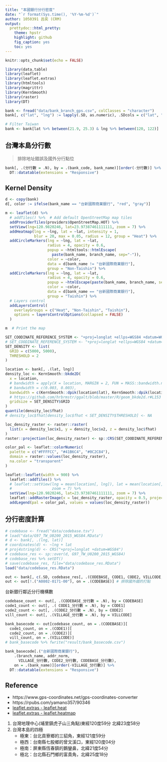 ```yaml
---
title: "本國銀行分行密度"
date: "`r format(Sys.time(), '%Y-%m-%d')`"
author: 1050391 呂奕 (CRM)
output: 
  prettydoc::html_pretty:
    theme: hpstr
    highlight: github
    fig_caption: yes
    toc: yes
---
```


```r
knitr::opts_chunk$set(echo = FALSE)
```

```r
library(data.table)
library(leaflet)
library(leaflet.extras)
library(htmltools)
library(magrittr)
library(KernSmooth)
library(raster)
library(DT)
```

```r
bank <- fread("data/bank_branch_gps.csv", colClasses = "character")
bank[, c("lat", "lng") := lapply(.SD, as.numeric), .SDcols = c("lat", "lng")]

# Filter Taiwan
bank <- bank[lat %>% between(21.9, 25.3) & lng %>% between(120, 122)]
```

## 台灣本島分行數

> 排除地址錯誤及國外分行點位

```r
bank[, .(分行數 = .N), by = .(bank_code, bank_name)][order(-分行數)] %>% 
  DT::datatable(extensions = "Responsive")
```


## Kernel Density


```r
d <- copy(bank)
d[, color := ifelse(bank_name == "台新國際商業銀行", "red", "gray")]
```

```r
m <- leaflet(d) %>%
  # addTiles() %>%  # Add default OpenStreetMap map tiles
  addProviderTiles(providers$OpenStreetMap.HOT) %>% 
  setView(lng=120.9820246, lat=23.97387461111111, zoom = 7) %>% 
  addHeatmap(lng = ~lng, lat = ~lat, intensity = 1,
             blur = 20, max = 0.05, radius = 12, group = "Heat") %>% 
  addCircleMarkers(lng = ~lng, lat = ~lat, 
                   radius = 4, opacity = 0.6,
                   popup = ~htmltools::htmlEscape(
                     paste(bank_name, branch_name, sep="-")),
                   color = ~color,
                   data = d[bank_name != "台新國際商業銀行"],
                   group = "Non-Taishin") %>% 
  addCircleMarkers(lng = ~lng, lat = ~lat, 
                   radius = 4, opacity = 0.6,
                   popup = ~htmlEscape(paste(bank_name, branch_name, sep="-")),
                   color = ~color,
                   data = d[bank_name == "台新國際商業銀行"],
                   group = "Taishin") %>% 
  # Layers control
  addLayersControl(
    overlayGroups = c("Heat", "Non-Taishin", "Taishin"),
    options = layersControlOptions(collapsed = FALSE)
  )

m  # Print the map
```

<!-- ## Kernel Density -->

```r
SET_COODINATE_REFERENCE_SYSTEM <- "+proj=longlat +ellps=WGS84 +datum=WGS84 +no_defs +towgs84=0,0,0"
# SET_COODINATE_REFERENCE_SYSTEM <- "+proj=longlat +ellps=WGS84 +datum=WGS84 +no_defs"
SET_DENSITY <- list(
  GRID = c(5000, 5000),
  THRESHOLD = 2
)
```


```r
location <- bank[, .(lat, lng)]
density_loc <- KernSmooth::bkde2D(
  x = location,
  # bandwidth = apply(X = location, MARGIN = 2, FUN = MASS::bandwidth.nrd),
  # bandwidth = c(0.003, 0.003),
  bandwidth = c(KernSmooth::dpik(location$lat), KernSmooth::dpik(location$lng)), 
  # https://github.com/hrbrmstr/ggalt/blob/master/R/geom_bkde2d.r#L153
  gridsize = SET_DENSITY$GRID
)
quantile(density_loc$fhat)
# density_loc$fhat[density_loc$fhat < SET_DENSITY$THRESHOLD] <- NA

loc_density_raster <- raster::raster(
  list(x = density_loc$x1, y = density_loc$x2, z = density_loc$fhat)
)
raster::projection(loc_density_raster) <- sp::CRS(SET_COODINATE_REFERENCE_SYSTEM)
```

```r
color_pal <- leaflet::colorNumeric(
  palette = c("#FFFFCC", "#41B6C4", "#0C2C84"), 
  domain = raster::values(loc_density_raster), 
  na.color = "transparent"
)

leaflet::leaflet(width = 900) %>%
  leaflet::addTiles() %>%
  # leaflet::setView(lng = mean(location[, lng]), lat = mean(location[, lat]),
  #                  zoom = 7) %>%
  setView(lng=120.9820246, lat=23.97387461111111, zoom = 7) %>% 
  leaflet::addRasterImage(x = loc_density_raster, opacity = 0.5, project = F) %>%
  addLegend(pal = color_pal, values = values(loc_density_raster))
```

## 分行密度計算

```r
# codebase <- fread("data/codebase.tsv")
# load("data/G97_TW_U0200_2015_WGS84.RData")
# d <- bank[, .(lng, lat)]
# coordinates(d) <- ~lng + lat
# proj4string(d) <- CRS("+proj=longlat +datum=WGS84")
# codebase_res <- sp::over(d, G97_TW_U0200_2015_WGS84)
# codebase_res %>% setDT()
# save(codebase_res, file="data/codebase_res.RData")
load("data/codebase_res.RData")

out <- bank[, c(.SD, codebase_res[, .(CODEBASE, CODE1, CODE2, VILLCODE, TOWN, COUNTY)])]
out <- out[!.("A0802-0171-00"), on = .(CODEBASE)] # 排除國外錯的打點
```

台新銀行鄰近分行機構數

```r
codebase_count <- out[, .(CODEBASE_分行數 = .N), by = CODEBASE]
code1_count <- out[, .( CODE1_分行數 = .N), by = CODE1]
code2_count <- out[, .(CODE2_分行數 = .N), by = CODE2]
vill_count <- out[, .(VILLAGE_分行數 = .N), by = VILLCODE]

bank_basecode <- out[codebase_count, on = .(CODEBASE)][
  code1_count, on = .(CODE1)][
  code2_count, on = .(CODE2)][
  vill_count, on = .(VILLCODE)]
# bank_basecode %>% fwrite("result/bank_basecode.csv")
```


```r
bank_basecode[.("台新國際商業銀行"), 
    .(branch_name, addr_norm,
      VILLAGE_分行數, CODE2_分行數, CODEBASE_分行數), 
    on = .(bank_name)][order(-VILLAGE_分行數)] %>% 
  DT::datatable(extensions = "Responsive")
```

## Reference

- https://www.gps-coordinates.net/gps-coordinates-converter
- https://rpubs.com/yamano357/90346
- [leaflet.extras - leaflet.heat](http://rpubs.com/bhaskarvk/leaflet-heat)
- [leaflet.extras - leaflet.heatmap](http://rpubs.com/bhaskarvk/leaflet-heatmap)

1. 台灣地理中心(埔里鎮虎子山三角點)東經120度59分 北緯23度58分
2. 台灣本島的四極
    - 極東：台北貢寮鄉的三貂角，東經121度59分
    - 極西：台南縣七股鄉的曾文溪口，東經120度04分
    - 極南：屏東縣恆春鎮的鵝鑾鼻，北緯21度54分
    - 極北：台北縣石門鄉的富貴角，北緯25度18分 


